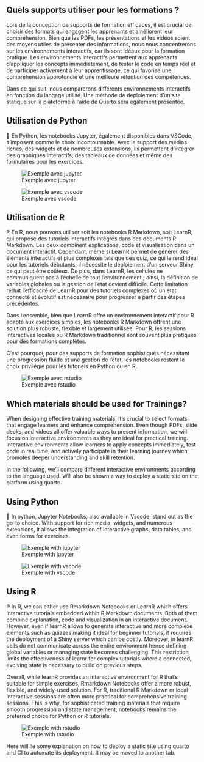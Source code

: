 ::: {.content-visible when-profile="fr"}

# Quels supports utiliser pour les formations ?

Lors de la conception de supports de formation efficaces, il est crucial de choisir des formats qui engagent les apprenants et améliorent leur compréhension. Bien que les PDFs, les présentations et les vidéos soient des moyens utiles de présenter des informations, nous nous concentrerons sur les environnements interactifs, car ils sont idéaux pour la formation pratique. Les environnements interactifs permettent aux apprenants d'appliquer les concepts immédiatement, de tester le code en temps réel et de participer activement à leur apprentissage, ce qui favorise une compréhension approfondie et une meilleure rétention des compétences.

Dans ce qui suit, nous comparerons différents environnements interactifs en fonction du langage utilisé. Une méthode de déploiement d'un site statique sur la plateforme à l'aide de Quarto sera également présentée.

## Utilisation de Python

🐍 En Python, les notebooks Jupyter, également disponibles dans VSCode, s'imposent comme le choix incontournable. Avec le support des médias riches, des widgets et de nombreuses extensions, ils permettent d'intégrer des graphiques interactifs, des tableaux de données et même des formulaires pour les exercices.

![Exemple avec jupyter](../img/jupyter.png)

![Exemple avec vscode](../img/vscode.png)

## Utilisation de R

®️ En R, nous pouvons utiliser soit les notebooks R Markdown, soit LearnR, qui propose des tutoriels interactifs intégrés dans des documents R Markdown. Les deux combinent explications, code et visualisation dans un document interactif. Cependant, même si LearnR permet de générer des éléments interactifs et plus complexes tels que des quiz, ce qui le rend idéal pour les tutoriels débutants, il nécessite le déploiement d'un serveur Shiny, ce qui peut être coûteux. De plus, dans LearnR, les cellules ne communiquent pas à l'échelle de tout l'environnement ; ainsi, la définition de variables globales ou la gestion de l'état devient difficile. Cette limitation réduit l'efficacité de LearnR pour des tutoriels complexes où un état connecté et évolutif est nécessaire pour progresser à partir des étapes précédentes.

Dans l'ensemble, bien que LearnR offre un environnement interactif pour R adapté aux exercices simples, les notebooks R Markdown offrent une solution plus robuste, flexible et largement utilisée. Pour R, les sessions interactives locales ou R Markdown traditionnel sont souvent plus pratiques pour des formations complètes.

C'est pourquoi, pour des supports de formation sophistiqués nécessitant une progression fluide et une gestion de l'état, les notebooks restent le choix privilégié pour les tutoriels en Python ou en R.

![Exemple avec rstudio](../img/rstudio.png)

:::



::: {.content-visible when-profile="en"}

# Which materials should be used for Trainings?

When designing effective training materials, it’s crucial to select formats that engage learners and enhance comprehension. Even though PDFs, slide decks, and videos all offer valuable ways to present information, we will focus on interactive environments as they are ideal for practical training. Interactive environments allow learners to apply concepts immediately, test code in real time, and actively participate in their learning journey which promotes deeper understanding and skill retention. 

In the following, we'll compare different interactive environments according to the language used. Will also be shown a way to deploy a static site on the platform using quarto. 

## Using Python 

🐍 In python, Jupyter Notebooks, also available in Vscode, stand out as the go-to choice. With support for rich media, widgets, and numerous extensions, it allows the integration of interactive graphs, data tables, and even forms for exercises.

![Exemple with jupyter](../img/jupyter.png)

![Exemple with vscode](../img/vscode.png)

## Using R 

®️ In R, we can either use Rmarkdown Notebooks or LearnR which offers interactive tutorials embedded within R Markdown documents. Both of them combine explanation, code and visualization in an interactive document. However, even if learnR allows to generate interactive and more complexe elements such as quizzes making it ideal for beginner tutorials, it requires the deployment of a Shiny server which can be costly. Moreover, in learnR cells do not communicate across the entire environment hence defining global variables or managing state becomes challenging. This restriction limits the effectiveness of learnr for complex tutorials where a connected, evolving state is necessary to build on previous steps.

Overall, while learnR provides an interactive environment for R that’s suitable for simple exercises, Rmarkdown Notebooks offer a more robust, flexible, and widely-used solution. For R, traditional R Markdown or local interactive sessions are often more practical for comprehensive training sessions. 
This is why, for sophisticated training materials that require smooth progression and state management, notebooks remains the preferred choice for Python or R tutorials.

![Exemple with rstudio](../img/rstudio.png)

::: {.callout-warning}
Here will lie some explanation on how to deploy a static site using quarto and CI to automate its deployment. It may be moved to another tab.
:::

:::
